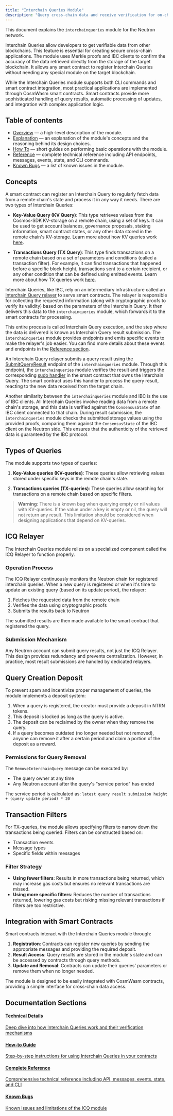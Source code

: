 ```yaml
---
title: "Interchain Queries Module"
description: "Query cross-chain data and receive verification for on-chain use"
---
```


This document explains the `interchainqueries` module for the Neutron network.

Interchain Queries allow developers to get verifiable data from other blockchains. This feature is essential for creating secure cross-chain applications. The module uses Merkle proofs and IBC clients to confirm the accuracy of the data retrieved directly from the storage of the target blockchain. It allows any smart contract to register Interchain Queries without needing any special module on the target blockchain.

<Info>
While the Interchain Queries module supports both CLI commands and smart contract integration, most practical applications are implemented through CosmWasm smart contracts. Smart contracts provide more sophisticated handling of query results, automatic processing of updates, and integration with complex application logic.
</Info>

## Table of contents

- [Overview](/developers/modules/interchain-queries/overview) — a high-level description of the module.
- [Explanation](/developers/modules/interchain-queries/explanation) — an explanation of the module's concepts and the reasoning behind its design choices.
- [How To](/developers/modules/interchain-queries/how-to) — short guides on performing basic operations with the module.
- [Reference](/developers/modules/interchain-queries/reference) — complete technical reference including API endpoints, messages, events, state, and CLI commands.
- [Known Bugs](/developers/modules/interchain-queries/known-bugs) — a list of known issues in the module.

## Concepts

A smart contract can register an Interchain Query to regularly fetch data from a remote chain's state and process it in any way it needs. There are two types of Interchain Queries:

- **Key-Value Query (KV Query)**: This type retrieves values from the Cosmos-SDK KV-storage on a remote chain, using a set of keys. It can be used to get account balances, governance proposals, staking information, smart contract states, or any other data stored in the remote chain's KV-storage. Learn more about how KV queries work [here](/developers/modules/interchain-queries/explanation#how-do-kv-interchain-queries-work).

- **Transactions Query (TX Query)**: This type finds transactions on a remote chain based on a set of parameters and conditions (called a transaction filter). For example, it can find transactions that happened before a specific block height, transactions sent to a certain recipient, or any other condition that can be defined using emitted events. Learn more about how TX queries work [here](/developers/modules/interchain-queries/explanation#how-do-tx-interchain-queries-work).

Interchain Queries, like IBC, rely on an intermediary infrastructure called an [Interchain Query relayer](/developers/modules/interchain-queries/explanation#what-is-an-interchain-query-relayer) to serve smart contracts. The relayer is responsible for collecting the requested information (along with cryptographic proofs to verify its validity) based on the parameters of the Interchain Query. It then delivers this data to the `interchainqueries` module, which forwards it to the smart contracts for processing.  

This entire process is called Interchain Query execution, and the step where the data is delivered is known as Interchain Query result submission. The `interchainqueries` module provides endpoints and emits specific events to make the relayer's job easier. You can find more details about these events and endpoints in the [Reference section](/developers/modules/interchain-queries/reference).

An Interchain Query relayer submits a query result using the [SubmitQueryResult](/developers/modules/interchain-queries/reference#submitqueryresult) endpoint of the `interchainqueries` module. Through this endpoint, the `interchainqueries` module verifies the result and triggers the corresponding [sudo handler](/developers/modules/interchain-queries/reference#sudo) in the smart contract that owns the Interchain Query. The smart contract uses this handler to process the query result, reacting to the new data received from the target chain.

Another similarity between the `interchainqueries` module and IBC is the use of IBC clients. All Interchain Queries involve reading data from a remote chain's storage, and this data is verified against the `ConsensusState` of an IBC client connected to that chain. During result submission, the `interchainqueries` module checks the submitted storage values using the provided proofs, comparing them against the `ConsensusState` of the IBC client on the Neutron side. This ensures that the authenticity of the retrieved data is guaranteed by the IBC protocol.

## Types of Queries

The module supports two types of queries:

1. **Key-Value queries (KV-queries)**: These queries allow retrieving values stored under specific keys in the remote chain's state.

2. **Transactions queries (TX-queries)**: These queries allow searching for transactions on a remote chain based on specific filters.

> **Warning**: There is a known bug when querying empty or nil values with KV-queries. If the value under a key is empty or nil, the query will not return any result. This limitation should be considered when designing applications that depend on KV-queries.

## ICQ Relayer

The Interchain Queries module relies on a specialized component called the ICQ Relayer to function properly. 

### Operation Process

The ICQ Relayer continuously monitors the Neutron chain for registered interchain queries. When a new query is registered or when it's time to update an existing query (based on its update period), the relayer:

1. Fetches the requested data from the remote chain
2. Verifies the data using cryptographic proofs
3. Submits the results back to Neutron

The submitted results are then made available to the smart contract that registered the query.

### Submission Mechanism

Any Neutron account can submit query results, not just the ICQ Relayer. This design provides redundancy and prevents centralization. However, in practice, most result submissions are handled by dedicated relayers.

## Query Creation Deposit

To prevent spam and incentivize proper management of queries, the module implements a deposit system:

1. When a query is registered, the creator must provide a deposit in NTRN tokens.
2. This deposit is locked as long as the query is active.
3. The deposit can be reclaimed by the owner when they remove the query.
4. If a query becomes outdated (no longer needed but not removed), anyone can remove it after a certain period and claim a portion of the deposit as a reward.

### Permissions for Query Removal

The `RemoveInterchainQuery` message can be executed by:
- The query owner at any time
- Any Neutron account after the query's "service period" has ended

The service period is calculated as: `latest query result submission height + (query update period) * 20`

## Transaction Filters

For TX-queries, the module allows specifying filters to narrow down the transactions being queried. Filters can be constructed based on:

- Transaction events
- Message types
- Specific fields within messages

### Filter Strategy

- **Using fewer filters**: Results in more transactions being returned, which may increase gas costs but ensures no relevant transactions are missed.
- **Using more specific filters**: Reduces the number of transactions returned, lowering gas costs but risking missing relevant transactions if filters are too restrictive.

## Integration with Smart Contracts

Smart contracts interact with the Interchain Queries module through:

1. **Registration**: Contracts can register new queries by sending the appropriate messages and providing the required deposit.
2. **Result Access**: Query results are stored in the module's state and can be accessed by contracts through query methods.
3. **Update and Removal**: Contracts can update their queries' parameters or remove them when no longer needed.

The module is designed to be easily integrated with CosmWasm contracts, providing a simple interface for cross-chain data access.

## Documentation Sections

<div className="grid grid-cols-1 md:grid-cols-2 gap-6 mt-6 mb-8">
  <a className="flex flex-col p-5 border border-gray-200 dark:border-gray-800 rounded-lg hover:bg-gray-50 dark:hover:bg-gray-900" href="/developers/modules/interchain-queries/explanation">
    <h4 className="font-semibold mb-2">Technical Details</h4>
    <p className="text-sm">Deep dive into how Interchain Queries work and their verification mechanisms</p>
  </a>
  
  <a className="flex flex-col p-5 border border-gray-200 dark:border-gray-800 rounded-lg hover:bg-gray-50 dark:hover:bg-gray-900" href="/developers/modules/interchain-queries/how-to">
    <h4 className="font-semibold mb-2">How-to Guide</h4>
    <p className="text-sm">Step-by-step instructions for using Interchain Queries in your contracts</p>
  </a>
  
  <a className="flex flex-col p-5 border border-gray-200 dark:border-gray-800 rounded-lg hover:bg-gray-50 dark:hover:bg-gray-900" href="/developers/modules/interchain-queries/reference">
    <h4 className="font-semibold mb-2">Complete Reference</h4>
    <p className="text-sm">Comprehensive technical reference including API, messages, events, state, and CLI</p>
  </a>
  
  <a className="flex flex-col p-5 border border-gray-200 dark:border-gray-800 rounded-lg hover:bg-gray-50 dark:hover:bg-gray-900" href="/developers/modules/interchain-queries/known-bugs">
    <h4 className="font-semibold mb-2">Known Bugs</h4>
    <p className="text-sm">Known issues and limitations of the ICQ module</p>
  </a>
</div> 